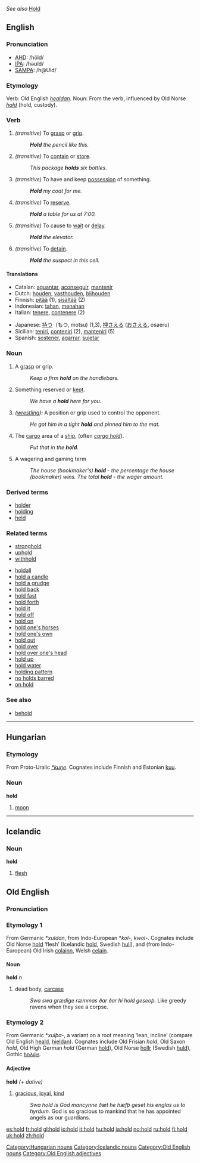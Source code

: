 ''See also'' [[Hold]]

==English==

{{rank|lady|truth|turn|416|hold|cause|close|England}}

===Pronunciation===
*[[w:AHD|AHD]]: /hōld/
*[[w:IPA|IPA]]: /həʊld/
*[[w:SAMPA|SAMPA]]: /h@Uld/

===Etymology===
Verb: Old English ''[[healdan]]''.
Noun: From the verb, influenced by Old Norse ''[[hald]]'' (hold, custody).


===Verb===
{{irregverb|'''to hold'''|'''[[holds]]'''|'''[[held]]'''|'''[[held]]'''|'''[[holding]]'''}}
#''(transitive)'' To [[grasp]] or [[grip]].
#: '''''Hold''' the pencil like this.''
#''(transitive)'' To [[contain]] or [[store]].
#: ''This package '''holds''' six bottles.'' 
#''(transitive)'' To have and keep [[possess]]ion of something.
#: '''''Hold''' my coat for me.''
#''(transitive)'' To [[reserve]].
#: '''''Hold''' a table for us at 7:00.''
#''(transitive)'' To cause to [[wait]] or [[delay]].
#: '''''Hold''' the elevator.''
#''(transitive)'' To [[detain]].
#: '''''Hold''' the suspect in this cell.''


====Translations====
{{top}}
*Catalan: [[aguantar]], [[aconseguir]], [[mantenir]]
*Dutch: [[houden]], [[vasthouden]], [[bijhouden]]
*Finnish: [[pitää]] (1), [[sisältää]] (2)
*Indonesian: [[tahan]], [[tahan|menahan]]
*Italian: [[tenere]], [[contenere]] (2)
{{mid}}
*Japanese: [[持つ]]（もつ, motsu) (1,3), [[押さえる]] ([[おさえる]], osaeru)
*Sicilian: [[teniri]], [[conteniri]] (2), [[manteniri]] (5)
*Spanish: [[sostener]], [[agarrar]], [[sujetar]]
{{bottom}}

===Noun===
{{en-noun|hold|holds}}
# A [[grasp]] or grip.
#: ''Keep a firm '''hold''' on the handlebars.''
# Something reserved or [[kept]].
#: ''We have a '''hold''' here for you.''
# ''([[wrestle|wrestling]]):'' A position or grip used to control the opponent.
#: ''He got him in a tight '''hold''' and pinned him to the mat.''
# {{nautical}}The [[cargo]] area of a [[ship]], (often ''[[cargo hold]]'').
#: ''Put that in the '''hold'''.''
# A wagering and gaming term
#: ''The house (bookmaker's) '''hold''' - the percentage the house (bookmaker) wins. The total '''hold''' - the wager amount.''

===Derived terms===
*[[holder]] <!-- something that holds or contains-->
*[[holding]] <!-- something that one owns, especially stock or real estate-->
*[[held]]

===Related terms===
*[[stronghold]]
*[[uphold]]
*[[withhold]]

*[[holdall]]
*[[hold a candle]]
*[[hold a grudge]]
*[[hold back]]
*[[hold fast]]
*[[hold forth]]
*[[hold it]]
*[[hold off]]
*[[hold on]]
*[[hold one's horses]]
*[[hold one's own]]
*[[hold out]]<!-- hyphenated? -->
*[[hold over]]<!-- hyphenated? -->
*[[hold over one's head]]
*[[hold up]]<!-- hyphenated? -->
*[[hold water]]
*[[holding pattern]]
*[[no holds barred]]
*[[on hold]]

===See also===
*[[behold]]

----

==Hungarian==

===Etymology===

From Proto-Uralic ''[[*kuŋe]]''. Cognates include Finnish and Estonian [[kuu]].

===Noun===
'''hold'''

# [[moon]]

[[Category:Hungarian nouns]]

----

== Icelandic ==

=== Noun ===

'''hold''' {{n}}

# [[flesh]]

[[Category:Icelandic nouns]]


==Old English==
===Pronunciation===
{{IPA|/hold/}}

===Etymology 1===
From Germanic *''xuldan'', from Indo-European *''kol-, kwol-''.  Cognates include Old Norse [[hold#Old Norse|hold]] ‘flesh’ (Icelandic [[hold#Icelandic|hold]], Swedish [[hull#Swedish|hull]]), and (from Indo-European) Old Irish [[colainn]], Welsh [[celain]].

====Noun====
'''hold''' ''n''
# dead body, [[carcase]]
#:''Swa swa grædige ræmmas ðar ðar hi hold geseoþ.''  Like greedy ravens when they see a corpse.

===Etymology 2===
From Germanic *''xulþa-'', a variant on a root meaning ‘lean, incline’ (compare Old English [[heald]], [[hieldan]]).  Cognates include Old Frisian ''hold'', Old Saxon ''hold'', Old High German ''hold'' (German [[hold#German|hold]]), Old Norse [[hollr]] (Swedish [[huld]]), Gothic [[𐌷𐌿𐌻𐌸𐍃]].

====Adjective====
'''hold''' ''(+ dative)''
# [[gracious]], [[loyal]], [[kind]]
#:''Swa hold is God mancynne ðæt he hæfþ geset his englas us to hyrdum.''  God is so gracious to mankind that he has appointed angels as our guardians.

[[Category:Old English nouns]]
[[Category:Old English adjectives]]

[[es:hold]]
[[fr:hold]]
[[gl:hold]]
[[io:hold]]
[[it:hold]]
[[hu:hold]]
[[ja:hold]]
[[no:hold]]
[[ru:hold]]
[[fi:hold]]
[[uk:hold]]
[[zh:hold]]
